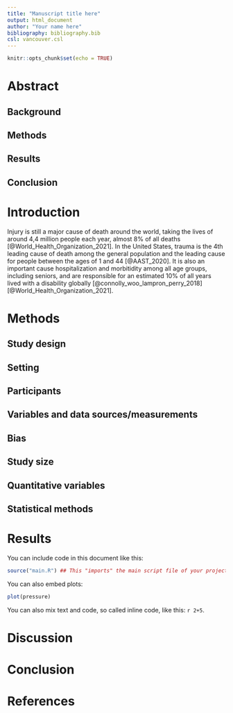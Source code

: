 ```yaml
---
title: "Manuscript title here"
output: html_document
author: "Your name here"
bibliography: bibliography.bib
csl: vancouver.csl
---
```


```r
knitr::opts_chunk$set(echo = TRUE)
```

<!-- This is an R Markdown document. Markdown is a simple formatting
syntax for authoring HTML, PDF, and MS Word documents. For more
details on using R Markdown see http://rmarkdown.rstudio.com -->

<!-- This is a comment and will not be present in the compiled
document. Try "knitting" this document by clicking the knit button up
to the left, or by running `rmarkdown::render("manuscript.Rmd")` in
the console and you should only see headings -->

<!-- Structure and most comments are from the Strengthening the
reporting of observational studies in epidemiology (STROBE) statement,
see https://www.strobe-statement.org/. For more explanations see the
paper Strengthening the Reporting of Observational Studies in
Epidemiology (STROBE):explanation and elaboration.  -->

<!-- Indicate the study’s design with a commonly used term in the
title, for example: "Associations between resuscitation interventions
and opportunities for improvement in adult trauma patients: A cohort
study" -->

Abstract
========

<!-- Provide in the abstract an informative and balanced summary of
what was done and what was found. Not more than 300 words. -->

Background
----------

Methods
-------

Results
-------

Conclusion
----------

Introduction
============

<!-- Explain the scientific background and rationale for the
investigation being reported. End by stating the aim or specific
objectives, including any prespecified hypotheses. The introduction
should not be longer than 1-1.5 pages, typically 4-5 paragraphs, each
6-8 lines long. Support every statement with a citation -->

Injury is still a major cause of death around the world, taking the lives of around 4,4 million people each year, almost 8% of all deaths [@World_Health_Organization_2021]. In the United States, trauma is the 4th leading cause of death among the general population and the leading cause for people between the ages of 1 and 44 [@AAST_2020]. It is also an important cause hospitalization and morbitidity among all age groups, including seniors, and are responsible for an estimated 10% of all years lived with a disability globally [@connolly_woo_lampron_perry_2018] [@World_Health_Organization_2021].

Methods 
=======

Study design
------------

<!-- Present key elements of study design -->

Setting
-------

<!-- Describe the setting, locations, and relevant dates, including
periods of recruitment, exposure, follow-up, and data collection -->

Participants
------------

<!-- Cohort study: Give the eligibility criteria, and the sources and
methods of selection of participants. Describe methods of
follow-up. For matched studies, give matching criteria and number of
exposed and unexposed -->

<!-- Case-control study: Give the eligibility criteria, and the
sources and + methods of case ascertainment and control
selection. Give the rationale for the choice of cases and
controls. For matched studies, give matching criteria and the number
of controls per case -->

<!-- Cross-sectional study: Give the eligibility criteria, and the
sources and methods of selection of participants -->

Variables and data sources/measurements
---------------------------------------

<!-- Clearly define all outcomes, exposures, predictors, potential
confounders, and effect modifiers. Give diagnostic criteria, if
applicable. For each variable of interest, give sources of data and
details of methods of assessment (measurement). Describe comparability
of assessment methods if there is more than one group -->

Bias 
----

<!-- Describe any efforts to address potential sources of bias -->

Study size 
----------

<!-- Explain how the study size was arrived at -->

Quantitative variables
----------------------

<!-- Explain how quantitative variables were handled in the
analyses. If applicable, describe which groupings were chosen and why
-->

Statistical methods
-------------------

<!-- 

(a) Describe all statistical methods, including those used to control
for confounding

(b) Describe any methods used to examine subgroups and interactions

(c) Explain how missing data were addressed 

(d) 

Cohort study: If applicable, explain how loss to follow-up was addressed 

Case-control study:If applicable, explain how matching of cases and
controls was addressed

Cross-sectional study: If applicable, describe analytical methods
taking account of sampling strategy

(e) Describe any sensitivity analyses
-->

Results
=======

<!-- 

Participants
------------

(a) Report numbers of individuals at each stage of study—eg numbers
potentially eligible, examined for eligibility, confirmed eligible,
included in the study, completing follow-up, and analysed

(b) Give reasons for non-participation at each stage

(c) Consider use of a flow diagram

Descriptive data
----------------

(a) Give characteristics of study participants (eg demographic,
clinical, social) and information on exposures and potential
confounders

(b) Indicate number of participants with missing data for each
variable of interest

(c) Cohort study — Summarise follow-up time (eg, average and total
amount)

Outcome data
------------

Cohort study — Report numbers of outcome events or summary measures
over time

Case-control study — Report numbers in each exposure category, or
summary measures of exposure

Cross-sectional study — Report numbers of outcome events or summary
measures

Main results
------------

(a) Give unadjusted estimates and, if applicable, confounder-adjusted
estimates and their precision (eg, 95% confidence interval). Make
clear which confounders were adjusted for and why they were included

(b) Report category boundaries when continuous variables were
categorized

(c) If relevant, consider translating estimates of relative risk into
absolute risk for a meaningful time period

Other analyses 
--------------

Report other analyses done—eg analyses of subgroups and interactions,
and sensitivity analyses 
-->

You can include code in this document like this:

```r
source("main.R") ## This "imports" the main script file of your project and run any code in it
```

You can also embed plots:

```r
plot(pressure)
```

You can also mix text and code, so called inline code, like this: `r 2+5`.

Discussion
==========

<!--

Key results
-----------
Summarise key results with reference to study objectives

Limitations
-----------

Discuss limitations of the study, taking into account sources of
potential bias or imprecision.  Discuss both direction and magnitude
of any potential bias

Interpretation
--------------

Give a cautious overall interpretation of results considering
objectives, limitations, multiplicity of analyses, results from
similar studies, and other relevant evidence

Generalisability
----------------

Discuss the generalisability (external validity) of the study results

-->

Conclusion
==========

<!-- Give a short conclusion, corresponding to the aim -->

References
==========

<!-- Do not edit by hand, references will be inserted and formatted automatically once you knit this document -->
